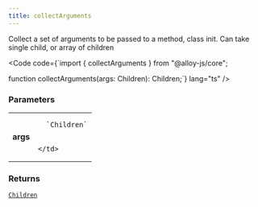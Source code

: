 ```yaml
---
title: collectArguments
---
```





Collect a set of arguments to be passed to a method, class init. Can take single child, or array of children

<Code code={`import { collectArguments } from "@alloy-js/core";

function collectArguments(args: Children): Children;`} lang="ts" />

### Parameters

<table>
  <tr>
    <td style="text-align: right;font-weight: bold;">args</td>
    <td>
    
      `Children`
      
      
    </td>
  </tr>
</table>



### Returns

<code><a href="/reference/core/types/children/">Children</a></code>









